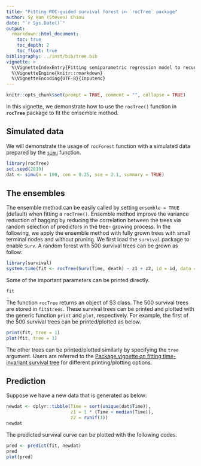 ```yaml
---
title: "Fitting ROC-guided survival forest in `rocTree` package"
author: Sy Han (Steven) Chiou
date: "`r Sys.Date()`"
output:
  rmarkdown::html_document:
    toc: true
    toc_depth: 2
    toc_float: true
bibliography: ../inst/bib/tree.bib
vignette: >
  %\VignetteIndexEntry{Fitting semiparametric regression model to recurrent event data}
  %\VignetteEngine{knitr::rmarkdown}
  %\VignetteEncoding{UTF-8}{inputenc}
---
```


```r
knitr::opts_chunk$set(prompt = TRUE, comment = "", collapse = TRUE)
```	
In this vignette, we demonstrate how to use the `rocTree()` function in __`rocTree`__ package
to fit the emsemble method.

## Simulated data

We will demonstrate the usage of `rocForest` function with a simulated data prepared by the [`simu`](https://www.sychiou.com/rocTree/articles/rocTree-sim.html) function.
```R
library(rocTree)
set.seed(2019)
dat <- simu(n = 100, cen = 0.25, sce = 2.1, summary = TRUE)
```

## The ensembles

The ensemble method can be easily called by setting `ensemble = TRUE` (default) when fitting a `rocTree()`.
Ensemble method improve the variance reduction of bagging
by reducing the correlation between the trees via random selection of predictors in the tree-
growing process.
In the following, we apply the ensemble method with fully grown trees with small terminal nodes and without pruning.
We first load the `survival` package to enable `Surv`.
A random forest with 500 survival trees can be grown as follow:
```R
library(survival)
system.time(fit <- rocTree(Surv(Time, death) ~ z1 + z2, id = id, data = dat, ensemble = TRUE))
```
Some of the important parameters can be printed directly.
```R
fit
```

The function `rocTree` returns an object of S3 class.
The 500 survival trees are stored in `fit$trees`.
These survival trees can be printed and plotted with the generic function `print` and `plot`, respectively.
For example, the first of the 500 survival trees can be printed/plotted as below.
```R
print(fit, tree = 1)
plot(fit, tree = 1)
```
The other trees can be printed/plotted similarly by specifying the `tree` argument.
Users are referred to the [Package vignette on fitting time-invariant survival tree](https://www.sychiou.com/rocTree/articles/rocTree-tree.html) 
for different printing/plotting options. 


## Prediction

Suppose we have a new data that is generated as below:
```R
newdat <- dplyr::tibble(Time = sort(unique(dat$Time)), 
                        z1 = 1 * (Time < median(Time)), 
                        z2 = runif(1))
newdat
```
The predicted survival curve can be plotted with the following codes.
```R
pred <- predict(fit, newdat)
pred
plot(pred)
```

